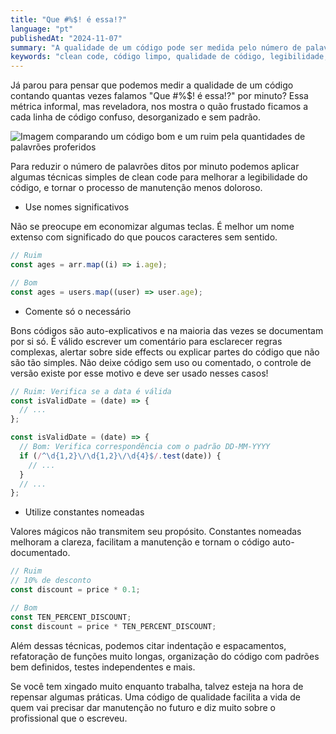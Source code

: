 ```yaml
---
title: "Que #%$! é essa!?"
language: "pt"
publishedAt: "2024-11-07"
summary: "A qualidade de um código pode ser medida pelo número de palavrões ditos por minuto. Podemos aplicar algumas técnicas simples de clean code para melhorar a legibilidade do código e diminuir essa frustação."
keywords: "clean code, código limpo, qualidade de código, legibilidade, manutenção de código"
---
```


Já parou para pensar que podemos medir a qualidade de um código contando quantas vezes falamos "Que #%$! é essa!?" por minuto? Essa métrica informal, mas reveladora, nos mostra o quão frustado ficamos a cada linha de código confuso, desorganizado e sem padrão.

![Imagem comparando um código bom e um ruim pela quantidades de palavrões proferidos](/blog/what-the-****-is-this.jpg)

Para reduzir o número de palavrões ditos por minuto podemos aplicar algumas técnicas simples de clean code para melhorar a legibilidade do código, e tornar o processo de manutenção menos doloroso.

- Use nomes significativos

Não se preocupe em economizar algumas teclas. É melhor um nome extenso com significado do que poucos caracteres sem sentido.

```jsx
// Ruim
const ages = arr.map((i) => i.age);

// Bom
const ages = users.map((user) => user.age);
```

- Comente só o necessário

Bons códigos são auto-explicativos e na maioria das vezes se documentam por si só. É válido escrever um comentário para esclarecer regras complexas, alertar sobre side effects ou explicar partes do código que não são tão simples. Não deixe código sem uso ou comentado, o controle de versão existe por esse motivo e deve ser usado nesses casos!

```jsx
// Ruim: Verifica se a data é válida
const isValidDate = (date) => {
  // ...
};

const isValidDate = (date) => {
  // Bom: Verifica correspondência com o padrão DD-MM-YYYY
  if (/^\d{1,2}\/\d{1,2}\/\d{4}$/.test(date)) {
    // ...
  }
  // ...
};
```

- Utilize constantes nomeadas

Valores mágicos não transmitem seu propósito. Constantes nomeadas melhoram a clareza, facilitam a manutenção e tornam o código auto-documentado.

```jsx
// Ruim
// 10% de desconto
const discount = price * 0.1;

// Bom
const TEN_PERCENT_DISCOUNT;
const discount = price * TEN_PERCENT_DISCOUNT;
```

Além dessas técnicas, podemos citar indentação e espacamentos, refatoração de funções muito longas, organização do código com padrões bem definidos, testes independentes e mais.

Se você tem xingado muito enquanto trabalha, talvez esteja na hora de repensar algumas práticas. Uma código de qualidade facilita a vida de quem vai precisar dar manutenção no futuro e diz muito sobre o profissional que o escreveu.
